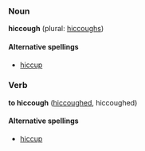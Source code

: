 ===Noun===
'''hiccough''' (plural: [[hiccoughs]])

====Alternative spellings====
*[[hiccup]]

===Verb===
'''to hiccough''' ([[hiccoughed]], hiccoughed)

====Alternative spellings====
*[[hiccup]]